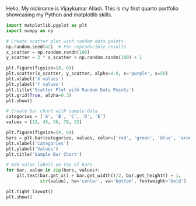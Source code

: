 Hello, My nickname is Vijaykumar Alladi. This is my first quarto portfolio showcasing my Python and matplotlib skills.

```python
import matplotlib.pyplot as plt
import numpy as np

# Create scatter plot with random data points
np.random.seed(42)  # For reproducible results
x_scatter = np.random.randn(100)
y_scatter = 2 * x_scatter + np.random.randn(100) + 1

plt.figure(figsize=(8, 6))
plt.scatter(x_scatter, y_scatter, alpha=0.6, c='purple', s=50)
plt.xlabel('X values')
plt.ylabel('Y values')
plt.title('Scatter Plot with Random Data Points')
plt.grid(True, alpha=0.3)
plt.show()
```

```python
# Create bar chart with sample data
categories = ['A', 'B', 'C', 'D', 'E']
values = [23, 45, 56, 78, 32]

plt.figure(figsize=(8, 6))
bars = plt.bar(categories, values, color=['red', 'green', 'blue', 'orange', 'purple'])
plt.xlabel('Categories')
plt.ylabel('Values')
plt.title('Sample Bar Chart')

# Add value labels on top of bars
for bar, value in zip(bars, values):
    plt.text(bar.get_x() + bar.get_width()/2, bar.get_height() + 1, 
             str(value), ha='center', va='bottom', fontweight='bold')

plt.tight_layout()
plt.show()
```

